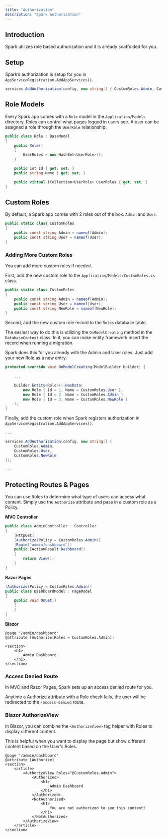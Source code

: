 ```yaml
---
title: "Authorization"
description: "Spark Authorization"
---
```


## Introduction
Spark utilizes role based authorization and it is already scaffolded for you.

## Setup
Spark’s authorization is setup for you in `AppServiceRegistration.AddAppServices()`.

```csharp
services.AddAuthorization(config, new string[] { CustomRoles.Admin, CustomRoles.User });
```

## Role Models
Every Spark app comes with a `Role` model in the `Application/Models` directory. Roles can control what pages logged in users see. A user can be assigned a role through the `UserRole` relationship.
```csharp
public class Role : BaseModel
{
    public Role()
    {
        UserRoles = new HashSet<UserRole>();
    }

    public int Id { get; set; }
    public string Name { get; set; }

    public virtual ICollection<UserRole> UserRoles { get; set; }
}
```

## Custom Roles
By default, a Spark app comes with 2 roles out of the box. `Admin` and `User`.
```csharp
public static class CustomRoles
{
    public const string Admin = nameof(Admin);
    public const string User = nameof(User);
}
```
### Adding More Custom Roles
You can add more custom roles if needed.

First, add the new custom role to the `Application/Models/CustomRoles.cs` class.
```csharp
public static class CustomRoles
{
    public const string Admin = nameof(Admin);
    public const string User = nameof(User);
    public const string NewRole = nameof(NewRole);
}
```

Second, add the new custom role record to the `Roles` database table.

The easiest way to do this is utilizing the `OnModelCreating` method in the `DatabaseContext` class. In it, you can make entity framework insert the record when running a migration.

Spark does this for you already with the Admin and User roles. Just add your new Role as a new entry.
```csharp
protected override void OnModelCreating(ModelBuilder builder) {
    
    ...

    builder.Entity<Role>().HasData(
        new Role { Id = 1, Name = CustomRoles.User },
        new Role { Id = 2, Name = CustomRoles.Admin },
        new Role { Id = 3, Name = CustomRoles.NewRole }
    );
}
```

Finally, add the custom role when Spark registers authorization in `AppServiceRegistration.AddAppServices()`.
```csharp
...

services.AddAuthorization(config, new string[] { 
    CustomRoles.Admin,
    CustomRoles.User,
    CustomRoles.NewRole
});

...
```

## Protecting Routes & Pages
You can use Roles to determine what type of users can access what content. Simply use the `Authorize` attribute and pass in a custom role as a Policy.

**MVC Controller**
```csharp
public class AdminController : Controller
{
    [HttpGet]
    [Authorize(Policy = CustomRoles.Admin)]
    [Route("admin/dashboard")]
    public IActionResult Dashboard()
    {
        return View();
    }
}
```

**Razor Pages**
```csharp
[Authorize(Policy = CustomRoles.Admin)]
public class DashboardModel : PageModel
{
    public void OnGet()
    {
    }
}
```

**Blazor**
```razor
@page "/admin/dashboard"
@attribute [Authorize(Roles = CustomRoles.Admin)]

<section>
    <h1>
        Admin Dashboard
    </h1>
</section>
```

### Access Denied Route
In MVC and Razor Pages, Spark sets up an access denied route for you.

Anytime a Authorize attribute with a Role check fails, the user will be redirected to the `/access-denied` route.

### Blazor AuthorizeView
In Blazor, you can combine the `<AuthorizeView>` tag helper with Roles to display different content.

This is helpful when you want to display the page but show different content based on the User's Roles.
```razor
@page "/admin/dashboard"
@attribute [Authorize]
<section>
    <article>
        <AuthorizeView Roles="@CustomRoles.Admin">
            <Authorized>
                <h1>
                    Admin Dashboard
                </h1>
            </Authorized>
            <NotAuthorized>
                <h1>
                    You are not authorized to see this content!
                </h1>
            </NotAuthorized>
        </AuthorizeView>
    </article>
</section>
```